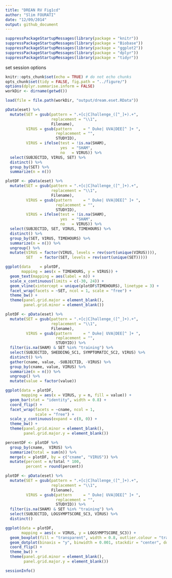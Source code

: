 ```yaml
---
title: "DREAN RV Fig1cd"
author: "Slim FOURATI"
date: "12/09/2014"
output: github_document
---
```


```r
suppressPackageStartupMessages(library(package = "knitr"))
suppressPackageStartupMessages(library(package = "Biobase"))
suppressPackageStartupMessages(library(package = "ggplot2"))
suppressPackageStartupMessages(library(package = "dplyr"))
suppressPackageStartupMessages(library(package = "tidyr"))
```

set session options
```r
knitr::opts_chunk$set(echo = TRUE) # do not echo chunks
opts_chunk$set(tidy = FALSE, fig.path = "../figure/")
options(dplyr.summarise.inform = FALSE)
workDir <- dirname(getwd())
```

```r
load(file = file.path(workDir, "output/dream.eset.RData"))
``` 

```r
pData(eset) %>%
  mutate(SET = gsub(pattern = ".+[c|C]hallenge_([^_]+).+",
                    replacement = "\\1",
                    Filename),
         VIRUS = gsub(pattern     = " Duke| UVA|DEE[^ ]+ ", 
                      replacement = "",
                      STUDYID),
         VIRUS = ifelse(test = !is.na(SHAM),
                        yes  = "SHAM",
                        no   = VIRUS)) %>%
  select(SUBJECTID, VIRUS, SET) %>%
  distinct() %>%
  group_by(SET) %>%
  summarize(n = n())
``` 

```r
plotDF <- pData(eset) %>%
  mutate(SET = gsub(pattern = ".+[c|C]hallenge_([^_]+).+",
                    replacement = "\\1",
                    Filename),
         VIRUS = gsub(pattern     = " Duke| UVA|DEE[^ ]+ ", 
                      replacement = "",
                      STUDYID),
         VIRUS = ifelse(test = !is.na(SHAM),
                        yes  = "SHAM",
                        no   = VIRUS)) %>% 
  select(SUBJECTID, SET, VIRUS, TIMEHOURS) %>%
  distinct() %>%
  group_by(SET, VIRUS, TIMEHOURS) %>%
  summarize(n = n()) %>%
  ungroup() %>%
  mutate(VIRUS = factor(VIRUS, levels = rev(sort(unique(VIRUS)))),
         SET   = factor(SET, levels = rev(sort(unique(SET)))))

ggplot(data    = plotDF,
       mapping = aes(x = TIMEHOURS, y = VIRUS)) +
  geom_text(mapping = aes(label = n)) +
  scale_x_continuous(limits = c(-30, 24)) +
  geom_vline(xintercept = unique(plotDF$TIMEHOURS), linetype = 3) +
  facet_wrap(facets = ~SET, ncol = 1, scale = "free") +
  theme_bw() +
  theme(panel.grid.major = element_blank(),
        panel.grid.minor = element_blank())
``` 

```r
plotDF <- pData(eset) %>%
  mutate(SET = gsub(pattern = ".+[c|C]hallenge_([^_]+).+",
                    replacement = "\\1",
                    Filename),
         VIRUS = gsub(pattern     = " Duke| UVA|DEE[^ ]+ ", 
                      replacement = "",
                      STUDYID)) %>%
  filter(is.na(SHAM) & SET %in% "training") %>%
  select(SUBJECTID, SHEDDING_SC1, SYMPTOMATIC_SC2, VIRUS) %>%
  distinct() %>%
  gather(cname, value, -SUBJECTID, -VIRUS) %>%
  group_by(cname, value, VIRUS) %>%
  summarize(n = n()) %>%
  ungroup() %>%
  mutate(value = factor(value))

ggplot(data = plotDF,
       mapping = aes(x = VIRUS, y = n, fill = value)) +
  geom_bar(stat = "identity", width = 0.8) +
  coord_flip() +
  facet_wrap(facets = ~cname, ncol = 1,
             scale = "free") +
  scale_y_continuous(expand = c(0, 0)) +
  theme_bw() +
  theme(panel.grid.minor = element_blank(),
        panel.grid.major.y = element_blank())

percentDF <- plotDF %>%
  group_by(cname,  VIRUS) %>%
  summarize(total = sum(n)) %>%
  merge(x = plotDF, by = c("cname", "VIRUS")) %>%
  mutate(percent = n/total * 100,
         percent = round(percent))
``` 

```r
plotDF <- pData(eset) %>%
  mutate(SET = gsub(pattern = ".+[c|C]hallenge_([^_]+).+",
                    replacement = "\\1",
                    Filename),
         VIRUS = gsub(pattern     = " Duke| UVA|DEE[^ ]+ ", 
                      replacement = "",
                      STUDYID)) %>%
  filter(is.na(SHAM) & SET %in% "training") %>%
  select(SUBJECTID, LOGSYMPTSCORE_SC3, VIRUS) %>%
  distinct()

ggplot(data = plotDF,
       mapping = aes(x = VIRUS, y = LOGSYMPTSCORE_SC3)) +
  geom_boxplot(fill = "transparent", width = 0.8, outlier.colour = "transparent") +
  geom_dotplot(binaxis = "y", binwidth = 0.001, stackdir = "center", dotsize = 20) +
  coord_flip() +
  theme_bw() +
  theme(panel.grid.minor = element_blank(),
        panel.grid.major.y = element_blank())
``` 

```r
sessionInfo()
```

